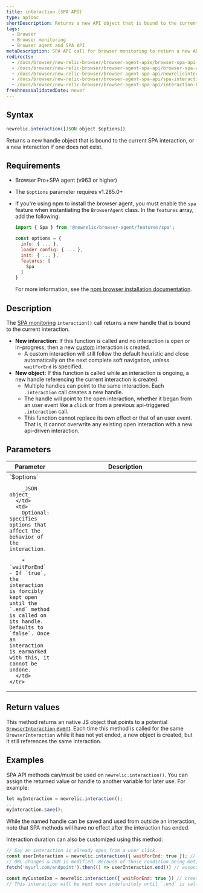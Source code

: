 ```yaml
---
title: interaction (SPA API)
type: apiDoc
shortDescription: Returns a new API object that is bound to the current SPA interaction.
tags:
  - Browser
  - Browser monitoring
  - Browser agent and SPA API
metaDescription: SPA API call for browser monitoring to return a new API object that is bound to the current interaction.
redirects:
  - /docs/browser/new-relic-browser/browser-agent-apis/browser-spa-api-newrelicinteraction
  - /docs/browser/new-relic-browser/browser-agent-spa-api/browser-spa-api-newrelicinteraction
  - /docs/browser/new-relic-browser/browser-agent-spa-api/newrelicinteraction-browser-spa-agent-api
  - /docs/browser/new-relic-browser/browser-agent-spa-api/spa-interaction
  - /docs/browser/new-relic-browser/browser-agent-spa-api/interaction-browser-spa-api
freshnessValidatedDate: never
---
```


## Syntax

```js
newrelic.interaction([JSON object $options])
```

Returns a new handle object that is bound to the current SPA interaction, or a new interaction if one does not exist.

## Requirements

* Browser Pro+SPA agent (v963 or higher)
* The `$options` parameter requires v1.285.0+
* If you're using npm to install the browser agent, you must enable the `spa` feature when instantiating the `BrowserAgent` class. In the `features` array, add the following:

  ```js
  import { Spa } from '@newrelic/browser-agent/features/spa';

  const options = {
    info: { ... },
    loader_config: { ... },
    init: { ... },
    features: [
      Spa
    ]
  }
  ```

  For more information, see the [npm browser installation documentation](https://www.npmjs.com/package/@newrelic/browser-agent#new-relic-browser-agent).

## Description

The [SPA monitoring](/docs/browser/single-page-app-monitoring/get-started/introduction-single-page-app-monitoring) `interaction()` call returns a new handle that is bound to the current interaction.

* <DNT>**New interaction:**</DNT> If this function is called and no interaction is open or in-progress, then a new [custom](/docs/browser/single-page-app-monitoring/use-spa-data/spa-data-collection#api-custom-events) interaction is created.
  * A custom interaction will still follow the default heuristic and close automatically on the next complete soft navigation, _unless_ `waitForEnd` is specified.
* <DNT>**New object:**</DNT> If this function is called while an interaction is ongoing, a new handle referencing the current interaction is created.
  * Multiple handles can point to the same interaction. Each `.interaction` call creates a new handle.
  * The handle will point to the open interaction, whether it began from an user event like a `click` or from a previous api-triggered `.interaction` call.
  * This function cannot replace its own effect or that of an user event. That is, it cannot overwrite any existing open interaction with a new api-driven interaction.

## Parameters

<table>
  <thead>
    <tr>
      <th width="25%">
        Parameter
      </th>
      <th>
        Description
      </th>
    </tr>
  </thead>
  <tbody>
    <tr>
      <td>
        `$options`

        _JSON object_
      </td>
      <td>
        Optional: Specifies options that affect the behavior of the interaction.

        * `waitForEnd` - If `true`, the interaction is forcibly kept open until the `.end` method is called on its handle. Defaults to `false`. Once an interaction is earmarked with this, it cannot be undone.
      </td>
    </tr>
  </tbody>
</table>

## Return values

This method returns an native JS object that points to a potential [`BrowserInteraction` event](/docs/insights/explore-data/attributes/browser-default-attributes-insights#browserinteraction-attributes). Each time this method is called for the same `BrowserInteraction` while it has not yet ended, a new object is created, but it still references the same interaction.

## Examples

SPA API methods can/must be used on `newrelic.interaction()`. You can assign the returned value or handle to another variable for later use. For example:

```js
let myInteraction = newrelic.interaction();
...
myInteraction.save();
```

While the named handle can be saved and used from outside an interaction, note that SPA methods will have no effect after the interaction has ended.

Interaction duration can also be customized using this method:

```js
// Say an interaction is already open from a user click.
const userInteraction = newrelic.interaction({ waitForEnd: true }); // grabs the current interaction in-progress & keep it open
// URL changes & DOM is modified. Because of those condition being met, interaction will be saved but is kept open.
fetch('myurl.com/endpoint').then(() => userInteraction.end()) // associate this request to the interaction before completing this BrowserInteraction

const myCustomIxn = newrelic.interaction({ waitForEnd: true }) // create a new api-triggered interaction
// This interaction will be kept open indefinitely until `.end` is called, and no new interaction will start, custom or otherwise. AjaxRequest will continue to buffer under this interaction until it is closed.
```